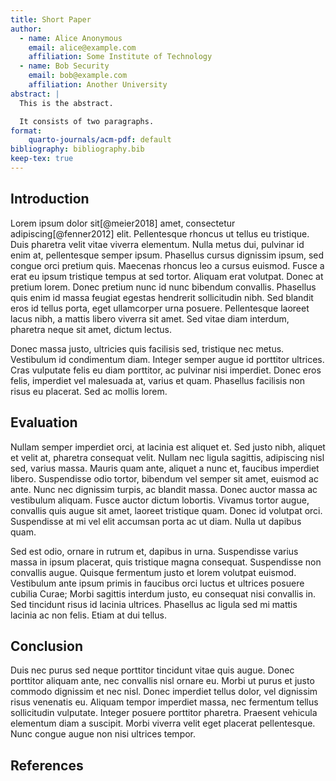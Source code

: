 ```yaml
---
title: Short Paper
author:
  - name: Alice Anonymous
    email: alice@example.com
    affiliation: Some Institute of Technology
  - name: Bob Security
    email: bob@example.com
    affiliation: Another University
abstract: |
  This is the abstract.

  It consists of two paragraphs.
format:
    quarto-journals/acm-pdf: default
bibliography: bibliography.bib
keep-tex: true
---
```


## Introduction

Lorem ipsum dolor sit[@meier2018] amet, consectetur adipiscing[@fenner2012] elit. Pellentesque rhoncus ut tellus eu tristique. Duis pharetra velit vitae viverra elementum. Nulla metus dui, pulvinar id enim at, pellentesque semper ipsum. Phasellus cursus dignissim ipsum, sed congue orci pretium quis. Maecenas rhoncus leo a cursus euismod. Fusce a erat eu ipsum tristique tempus at sed tortor. Aliquam erat volutpat. Donec at pretium lorem. Donec pretium nunc id nunc bibendum convallis. Phasellus quis enim id massa feugiat egestas hendrerit sollicitudin nibh. Sed blandit eros id tellus porta, eget ullamcorper urna posuere. Pellentesque laoreet lacus nibh, a mattis libero viverra sit amet. Sed vitae diam interdum, pharetra neque sit amet, dictum lectus.

Donec massa justo, ultricies quis facilisis sed, tristique nec metus. Vestibulum id condimentum diam. Integer semper augue id porttitor ultrices. Cras vulputate felis eu diam porttitor, ac pulvinar nisi imperdiet. Donec eros felis, imperdiet vel malesuada at, varius et quam. Phasellus facilisis non risus eu placerat. Sed ac mollis lorem.

## Evaluation

Nullam semper imperdiet orci, at lacinia est aliquet et. Sed justo nibh, aliquet et velit at, pharetra consequat velit. Nullam nec ligula sagittis, adipiscing nisl sed, varius massa. Mauris quam ante, aliquet a nunc et, faucibus imperdiet libero. Suspendisse odio tortor, bibendum vel semper sit amet, euismod ac ante. Nunc nec dignissim turpis, ac blandit massa. Donec auctor massa ac vestibulum aliquam. Fusce auctor dictum lobortis. Vivamus tortor augue, convallis quis augue sit amet, laoreet tristique quam. Donec id volutpat orci. Suspendisse at mi vel elit accumsan porta ac ut diam. Nulla ut dapibus quam.

Sed est odio, ornare in rutrum et, dapibus in urna. Suspendisse varius massa in ipsum placerat, quis tristique magna consequat. Suspendisse non convallis augue. Quisque fermentum justo et lorem volutpat euismod. Vestibulum ante ipsum primis in faucibus orci luctus et ultrices posuere cubilia Curae; Morbi sagittis interdum justo, eu consequat nisi convallis in. Sed tincidunt risus id lacinia ultrices. Phasellus ac ligula sed mi mattis lacinia ac non felis. Etiam at dui tellus.

## Conclusion

Duis nec purus sed neque porttitor tincidunt vitae quis augue. Donec porttitor aliquam ante, nec convallis nisl ornare eu. Morbi ut purus et justo commodo dignissim et nec nisl. Donec imperdiet tellus dolor, vel dignissim risus venenatis eu. Aliquam tempor imperdiet massa, nec fermentum tellus sollicitudin vulputate. Integer posuere porttitor pharetra. Praesent vehicula elementum diam a suscipit. Morbi viverra velit eget placerat pellentesque. Nunc congue augue non nisi ultrices tempor.

## References